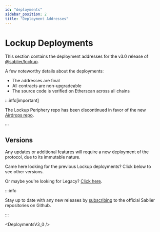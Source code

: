 ```yaml
---
id: "deployments"
sidebar_position: 2
title: "Deployment Addresses"
---
```



# Lockup Deployments

This section contains the deployment addresses for the v3.0 release of
[@sablier/lockup](https://npmjs.com/package/@sablier/lockup).

A few noteworthy details about the deployments:

- The addresses are final
- All contracts are non-upgradeable
- The source code is verified on Etherscan across all chains

:::info[important]

The Lockup Periphery repo has been discontinued in favor of the new [Airdrops repo](/guides/airdrops/overview).

:::

## Versions

Any updates or additional features will require a new deployment of the protocol, due to its immutable nature.

Came here looking for the previous Lockup deployments? Click below to see other versions.

<ReleaseHistoryLockup />

Or maybe you're looking for Legacy? [Click here](/guides/legacy/deployments).

:::info

Stay up to date with any new releases by [subscribing](https://x.com/Sablier/status/1821220784661995627) to the official
Sablier repositories on Github.

:::

<DeploymentsV3_0 />
